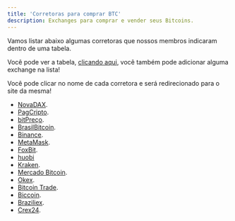 ```yaml
---
title: 'Corretoras para comprar BTC'
description: Exchanges para comprar e vender seus Bitcoins.
---
```


Vamos listar abaixo algumas corretoras que nossos membros indicaram dentro de uma tabela.

Você pode ver a tabela, [clicando aqui](https://docs.google.com/spreadsheets/d/1VdnETfv2lnhCVJ9AKT6rgK7ezpIwsgq57OzCeqN88Xs/edit#gid=0),
você também pode adicionar alguma exchange na lista!

Você pode clicar no nome de cada corretora e será redirecionado para o site da mesma!

- [NovaDAX](http://www.novadax.com.br/).
- [PagCripto](http://www.pagcripto.com.br/).
- [bitPreço](https://bitpreco.com/).
- [BrasilBitcoin](https://brasilbitcoin.com.br/).
- [Binance](https://www.binance.com/pt).
- [MetaMask](https://metamask.io/).
- [FoxBit](https://foxbit.com.br/).
- [huobi](https://www.huobi.com/pt-br/)
- [Kraken](https://www.kraken.com/pt-br/).
- [Mercado Bitcoin](http://www.mercadobitcoin.com.br).
- [Okex](https://www.okex.com/).
- [Bitcoin Trade](https://www.bitcointrade.com.br/).
- [Biccoin](http://biscoint.io).
- [Braziliex](http://www.braziliex.com/).
- [Crex24](http://www.crex24.com/).
